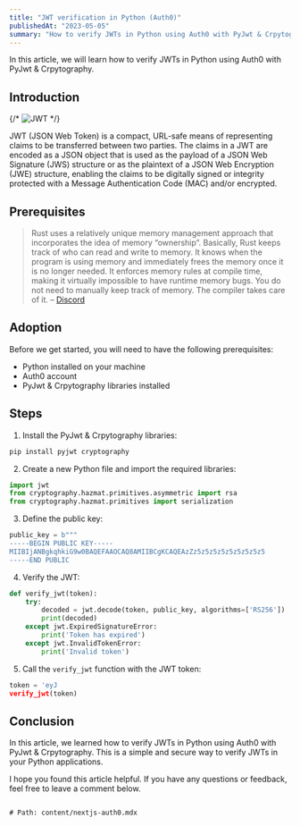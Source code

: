 ```yaml
---
title: "JWT verification in Python (Auth0)"
publishedAt: "2023-05-05"
summary: "How to verify JWTs in Python using Auth0 with PyJwt & Crpytography."
---
```


In this article, we will learn how to verify JWTs in Python using Auth0 with PyJwt & Crpytography.

## Introduction

{/* ![JWT]('../images/jwt.png') */}

JWT (JSON Web Token) is a compact, URL-safe means of representing claims to be transferred between two parties. The claims in a JWT are encoded as a JSON object that is used as the payload of a JSON Web Signature (JWS) structure or as the plaintext of a JSON Web Encryption (JWE) structure, enabling the claims to be digitally signed or integrity protected with a Message Authentication Code (MAC) and/or encrypted.

## Prerequisites

> Rust uses a relatively unique memory management approach that incorporates the idea of memory “ownership”. Basically, Rust keeps track of who can read and write to memory. It knows when the program is using memory and immediately frees the memory once it is no longer needed. It enforces memory rules at compile time, making it virtually impossible to have runtime memory bugs. You do not need to manually keep track of memory. The compiler takes care of it. – [Discord](https://blog.discord.com/why-discord-is-switching-from-go-to-rust-a190bbca2b1f)

## Adoption

Before we get started, you will need to have the following prerequisites:

- Python installed on your machine
- Auth0 account
- PyJwt & Crpytography libraries installed

## Steps

1. Install the PyJwt & Crpytography libraries:

```bash
pip install pyjwt cryptography
```

2. Create a new Python file and import the required libraries:

```python
import jwt
from cryptography.hazmat.primitives.asymmetric import rsa
from cryptography.hazmat.primitives import serialization
```

3. Define the public key:

```python
public_key = b"""
-----BEGIN PUBLIC KEY-----
MIIBIjANBgkqhkiG9w0BAQEFAAOCAQ8AMIIBCgKCAQEAzZz5z5z5z5z5z5z5z5z5
-----END PUBLIC
```

4. Verify the JWT:

```python
def verify_jwt(token):
    try:
        decoded = jwt.decode(token, public_key, algorithms=['RS256'])
        print(decoded)
    except jwt.ExpiredSignatureError:
        print('Token has expired')
    except jwt.InvalidTokenError:
        print('Invalid token')
```

5. Call the `verify_jwt` function with the JWT token:

```python
token = 'eyJ
verify_jwt(token)
```

## Conclusion

In this article, we learned how to verify JWTs in Python using Auth0 with PyJwt & Crpytography. This is a simple and secure way to verify JWTs in your Python applications.

I hope you found this article helpful. If you have any questions or feedback, feel free to leave a comment below.

```

# Path: content/nextjs-auth0.mdx
```
